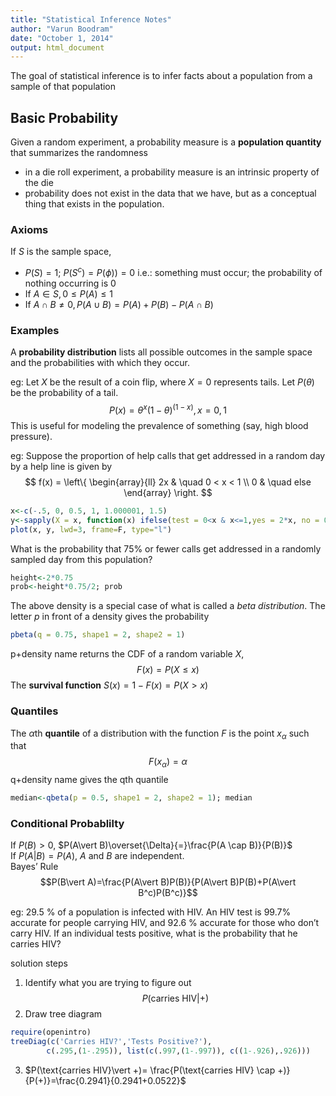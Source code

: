 ```yaml
---
title: "Statistical Inference Notes"
author: "Varun Boodram"
date: "October 1, 2014"
output: html_document
---
```


The goal of statistical inference is to infer facts about a population from a sample of that population

## Basic Probability
Given a random experiment, a probability measure is a **population quantity** that summarizes the randomness

* in a die roll experiment, a probability measure is an intrinsic property of the die
* probability does not exist in the data that we have, but as a conceptual thing that exists in the population. 

### Axioms
If $S$ is the sample space, 

* $P(S)=1$; $P(S^c)=P(\phi))=0$ i.e.: something must occur; the probability of nothing occurring is 0
* If $A\in S, 0\leq P(A)\leq1$
* If $A \cap B \neq 0, P(A \cup B) =P(A)+P(B)-P(A\cap B)$


### Examples
A **probability distribution** lists all possible outcomes in the sample space and the probabilities with which they occur. 

eg: Let $X$ be the result of a coin flip, where $X=0$ represents tails. Let $P(\theta)$ be the probability of a tail. 
$$P(x)=\theta^{x}(1-\theta)^{(1-x)}, x= 0, 1$$
This is useful for modeling the prevalence of something (say, high blood pressure). 

eg: Suppose the proportion of help calls that get addressed in a random day by a help line is given by 
$$
f(x) = \left\{
        \begin{array}{ll}
            2x & \quad 0 < x < 1 \\
            0 & \quad else
        \end{array}
    \right.
$$

```r
x<-c(-.5, 0, 0.5, 1, 1.000001, 1.5)
y<-sapply(X = x, function(x) ifelse(test = 0<x & x<=1,yes = 2*x, no = 0))
plot(x, y, lwd=3, frame=F, type="l")
```

What is the probability that 75% or fewer calls get addressed in a randomly sampled day from this population?

```r
height<-2*0.75
prob<-height*0.75/2; prob
```

The above density is a special case of what is called a *beta distribution*. The letter *p* in front of a density gives the probability
```r
pbeta(q = 0.75, shape1 = 2, shape2 = 1)
```
p+density name returns the CDF of a random variable $X$, $$F(x)=P(X\leq x)$$
The **survival function** $S(x)=1-F(x)=P(X>x)$

### Quantiles
The $\alpha$th **quantile** of a distribution with the function $F$ is the point $x_{\alpha}$ such that $$F(x_{\alpha})=\alpha$$
q+density name gives the qth quantile
```r
median<-qbeta(p = 0.5, shape1 = 2, shape2 = 1); median
```

### Conditional Probablilty
If $P(B)> 0$, $P(A\vert B)\overset{\Delta}{=}\frac{P(A \cap B)}{P(B)}$  
If $P(A \vert B)=P(A)$, $A$ and $B$ are independent.   
Bayes' Rule
$$P(B\vert A)=\frac{P(A\vert B)P(B)}{P(A\vert B)P(B)+P(A\vert B^c)P(B^c)}$$

eg: 29.5 % of a population is infected with HIV.  An HIV test is 99.7% accurate for people carrying HIV, and 92.6 % accurate for those who don't carry HIV. If an individual tests positive, what is the probability that he carries HIV? 

solution steps

1. Identify what you are trying to figure out
$$P(\text{carries HIV}\vert +)$$
2. Draw tree diagram
```r
require(openintro)
treeDiag(c('Carries HIV?','Tests Positive?'),
        c(.295,(1-.295)), list(c(.997,(1-.997)), c((1-.926),.926)))
```
3. $P(\text{carries HIV}\vert +)= \frac{P(\text{carries HIV} \cap +)}{P(+)}=\frac{0.2941}{0.2941+0.0522}$